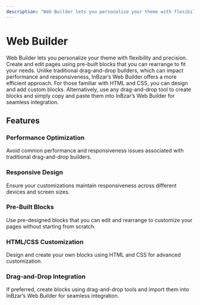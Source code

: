 ```yaml
---
description: "Web Builder lets you personalize your theme with flexibility and precision. Learn about the available features and guides."
---
```


# Web Builder

Web Builder lets you personalize your theme with flexibility and precision. Create and edit pages using pre-built blocks that you can rearrange to fit your needs. Unlike traditional drag-and-drop builders, which can impact performance and responsiveness, InBzar’s Web Builder offers a more efficient approach. For those familiar with HTML and CSS, you can design and add custom blocks. Alternatively, use any drag-and-drop tool to create blocks and simply copy and paste them into InBzar’s Web Builder for seamless integration.

## Features

### Performance Optimization

Avoid common performance and responsiveness issues associated with traditional drag-and-drop builders.

### Responsive Design

Ensure your customizations maintain responsiveness across different devices and screen sizes.

### Pre-Built Blocks

Use pre-designed blocks that you can edit and rearrange to customize your pages without starting from scratch.

### HTML/CSS Customization

Design and create your own blocks using HTML and CSS for advanced customization.

### Drag-and-Drop Integration

If preferred, create blocks using drag-and-drop tools and import them into InBzar’s Web Builder for seamless integration.
